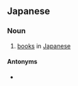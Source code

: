 ==Japanese==
{{ja-kanjitab|わ|しょ|yomi=on}}

===Noun===
{{ja-noun|わしょ}}

# [[books]] in [[Japanese]]

====Antonyms====
* {{ja-r|洋書|ようしょ}}